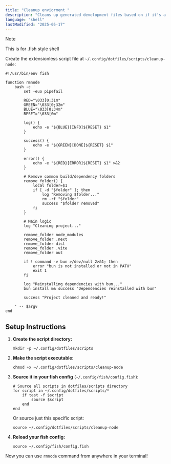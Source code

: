 ```yaml
---
title: "Cleanup enviorment "
description: "Cleans up generated development files based on if it's a nextjs or vite app"
language: "shell"
lastModified: "2025-05-17"
---
```


> [!NOTE]
> This is for .fish style shell

Create the extensionless script file at `~/.config/dotfiles/scripts/cleanup-node`:

```fish
#!/usr/bin/env fish

function rmnode
    bash -c '
        set -euo pipefail

        RED="\033[0;31m"
        GREEN="\033[0;32m"
        BLUE="\033[0;34m"
        RESET="\033[0m"

        log() {
            echo -e "${BLUE}[INFO]${RESET} $1"
        }

        success() {
            echo -e "${GREEN}[DONE]${RESET} $1"
        }

        error() {
            echo -e "${RED}[ERROR]${RESET} $1" >&2
        }

        # Remove common build/dependency folders
        remove_folder() {
            local folder=$1
            if [ -d "$folder" ]; then
                log "Removing $folder..."
                rm -rf "$folder"
                success "$folder removed"
            fi
        }

        # Main logic
        log "Cleaning project..."

        remove_folder node_modules
        remove_folder .next
        remove_folder dist
        remove_folder .vite
        remove_folder out

        if ! command -v bun >/dev/null 2>&1; then
            error "bun is not installed or not in PATH"
            exit 1
        fi

        log "Reinstalling dependencies with bun..."
        bun install && success "Dependencies reinstalled with bun"

        success "Project cleaned and ready!"

    ' -- $argv
end
```

## Setup Instructions

1. **Create the script directory:**
   ```fish
   mkdir -p ~/.config/dotfiles/scripts
   ```

2. **Make the script executable:**
   ```fish
   chmod +x ~/.config/dotfiles/scripts/cleanup-node
   ```

3. **Source it in your fish config** (`~/.config/fish/config.fish`):
   ```fish
   # Source all scripts in dotfiles/scripts directory
   for script in ~/.config/dotfiles/scripts/*
       if test -f $script
           source $script
       end
   end
   ```

   Or source just this specific script:
   ```fish
   source ~/.config/dotfiles/scripts/cleanup-node
   ```

4. **Reload your fish config:**
   ```fish
   source ~/.config/fish/config.fish
   ```

Now you can use `rmnode` command from anywhere in your terminal!